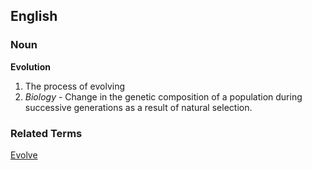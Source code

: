 ==English==
===Noun===
'''Evolution'''
#The process of evolving
#''Biology'' - Change in the genetic composition of a population during successive generations as a result of natural selection.

===Related Terms===
[[Evolve]]